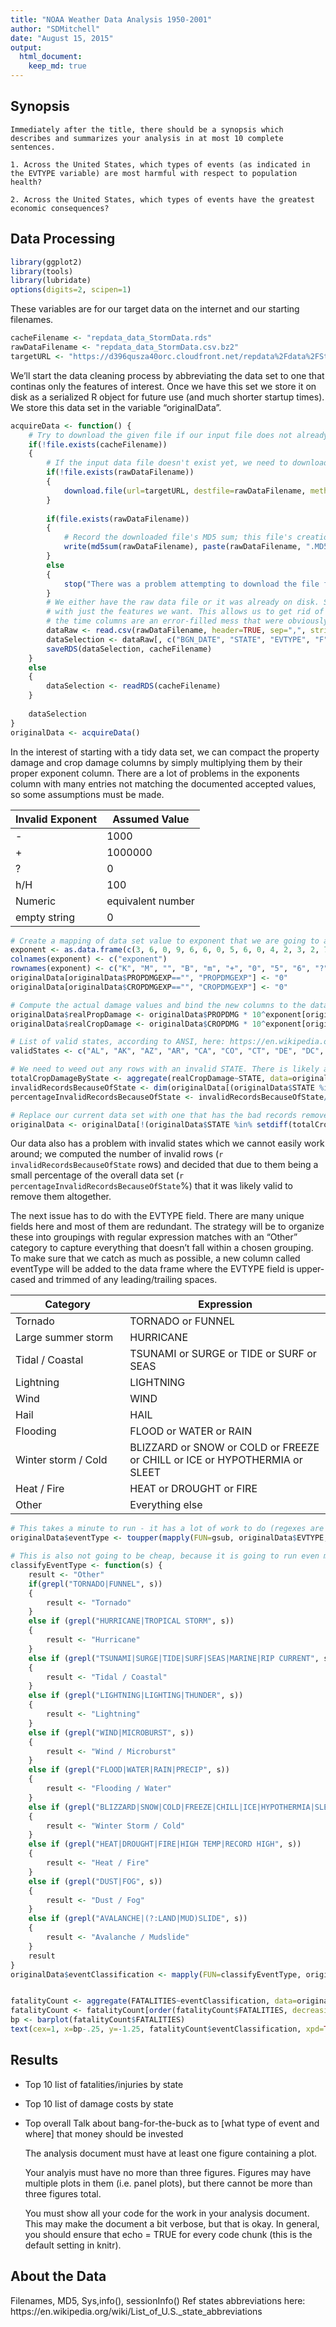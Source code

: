 ```yaml
---
title: "NOAA Weather Data Analysis 1950-2001"
author: "SDMitchell"
date: "August 15, 2015"
output: 
  html_document:
    keep_md: true
---
```



## Synopsis
	Immediately after the title, there should be a synopsis which describes and summarizes your analysis in at most 10 complete sentences.
	
    1. Across the United States, which types of events (as indicated in the EVTYPE variable) are most harmful with respect to population health?

    2. Across the United States, which types of events have the greatest economic consequences?
	

## Data Processing


```r
library(ggplot2)
library(tools)
library(lubridate)
options(digits=2, scipen=1)
```

These variables are for our target data on the internet and our starting filenames.
  
```r
cacheFilename <- "repdata_data_StormData.rds"
rawDataFilename <- "repdata_data_StormData.csv.bz2"
targetURL <- "https://d396qusza40orc.cloudfront.net/repdata%2Fdata%2FStormData.csv.bz2"
```
  
We'll start the data cleaning process by abbreviating the data set to one that continas only the features of interest. Once we have this set we store it on disk as a serialized R object for future use (and much shorter startup times). We store this data set in the variable "originalData".
  
```r
acquireData <- function() {
	# Try to download the given file if our input file does not already exist
	if(!file.exists(cacheFilename))
	{
		# If the input data file doesn't exist yet, we need to download it
		if(!file.exists(rawDataFilename))
		{
			download.file(url=targetURL, destfile=rawDataFilename, method="auto", mode="wb")
		}
	
		if(file.exists(rawDataFilename))
		{
			# Record the downloaded file's MD5 sum; this file's creation date can serve as the downloaded date
			write(md5sum(rawDataFilename), paste(rawDataFilename, ".MD5", sep=""))
		}
		else
		{
			stop("There was a problem attempting to download the file from the given URL")
		}
		# We either have the raw data file or it was already on disk. So here we are going to create an abbreviate data set
		# with just the features we want. This allows us to get rid of the noisy (and memory-heavy) REMARKS column. Plus
		# the time columns are an error-filled mess that were obviously done by manual entry and are nigh unusable.
		dataRaw <- read.csv(rawDataFilename, header=TRUE, sep=",", stringsAsFactors=FALSE, na.strings="NA")
		dataSelection <- dataRaw[, c("BGN_DATE", "STATE", "EVTYPE", "F", "FATALITIES", "INJURIES", "PROPDMG", "PROPDMGEXP",  "CROPDMG", "CROPDMGEXP", "WFO")]
		saveRDS(dataSelection, cacheFilename)
	}
	else
	{
		dataSelection <- readRDS(cacheFilename)
	}
	
	dataSelection
}
originalData <- acquireData()
```
  
In the interest of starting with a tidy data set, we can compact the property damage and crop damage columns by simply multiplying them by their proper exponent column. There are a lot of problems in the exponents column with many entries not matching the documented accepted values, so some assumptions must be made.
  
Invalid Exponent | Assumed Value
-------- | --------
- | 1000
+ | 1000000
? | 0
h/H | 100
Numeric | equivalent number
empty string | 0

```r
# Create a mapping of data set value to exponent that we are going to assume it represents
exponent <- as.data.frame(c(3, 6, 0, 9, 6, 6, 0, 5, 6, 0, 4, 2, 3, 2, 7, 2, 3, 1, 8, 3))
colnames(exponent) <- c("exponent")
rownames(exponent) <- c("K", "M", "", "B", "m", "+", "0", "5", "6", "?", "4", "2", "3", "h", "7", "H", "-", "1", "8", "k")
originalData[originalData$PROPDMGEXP=="", "PROPDMGEXP"] <- "0"
originalData[originalData$CROPDMGEXP=="", "CROPDMGEXP"] <- "0"

# Compute the actual damage values and bind the new columns to the data frame
originalData$realPropDamage <- originalData$PROPDMG * 10^exponent[originalData$PROPDMGEXP, ]
originalData$realCropDamage <- originalData$CROPDMG * 10^exponent[originalData$CROPDMGEXP, ]

# List of valid states, according to ANSI, here: https://en.wikipedia.org/wiki/List_of_U.S._state_abbreviations
validStates <- c("AL", "AK", "AZ", "AR", "CA", "CO", "CT", "DE", "DC", "FL", "GA", "HI", "ID", "IL", "IN", "IA", "KS", "KY", "LA", "ME", "MD", "MA", "MI", "MN", "MS", "MO", "MT", "NE", "NV", "NH", "NJ", "NM", "NY", "NC", "ND", "OH", "OK", "OR", "PA", "RI", "SC", "SD", "TN", "TX", "UT", "VT", "VA", "WA", "WV", "WI", "WY", "AS", "GU", "MP", "PR", "VI", "UM", "FM", "MH", "PW")

# We need to weed out any rows with an invalid STATE. There is likely a better way to do this...
totalCropDamageByState <- aggregate(realCropDamage~STATE, data=originalData, FUN=sum)
invalidRecordsBecauseOfState <- dim(originalData[(originalData$STATE %in% setdiff(totalCropDamageByState$STATE, validStates)), ])[1]
percentageInvalidRecordsBecauseOfState <- invalidRecordsBecauseOfState/dim(originalData)[1] * 100

# Replace our current data set with one that has the bad records removed
originalData <- originalData[!(originalData$STATE %in% setdiff(totalCropDamageByState$STATE, validStates)),]
```
  
Our data also has a problem with invalid states which we cannot easily work around; we computed the number of invalid rows (`r invalidRecordsBecauseOfState` rows) and decided that due to them being a small percentage of the overall data set (`r percentageInvalidRecordsBecauseOfState`%) that it was likely valid to remove them altogether.
  
The next issue has to do with the EVTYPE field. There are many unique fields here and most of them are redundant. The strategy will be to organize these into groupings with regular expression matches with an "Other" category to capture everything that doesn't fall within a chosen grouping. To make sure that we catch as much as possible, a new column called eventType will be added to the data frame where the EVTYPE field is upper-cased and trimmed of any leading/trailing spaces.
  
Category | Expression
--------|--------------
Tornado | TORNADO or FUNNEL
Large summer storm | HURRICANE
Tidal / Coastal | TSUNAMI or SURGE or TIDE or SURF or SEAS
Lightning | LIGHTNING
Wind | WIND
Hail | HAIL
Flooding | FLOOD or WATER or RAIN
Winter storm / Cold | BLIZZARD or SNOW or COLD or FREEZE or CHILL or ICE or HYPOTHERMIA or SLEET
Heat / Fire | HEAT or DROUGHT or FIRE
Other | Everything else

```r
# This takes a minute to run - it has a lot of work to do (regexes are not cheap and this is running over 800K of them).
originalData$eventType <- toupper(mapply(FUN=gsub, originalData$EVTYPE, MoreArgs=list(pattern="^\\s+(.*?)\\s*$", replacement="\\1", perl=TRUE), USE.NAMES=FALSE))

# This is also not going to be cheap, because it is going to run even more regexes.
classifyEventType <- function(s) {
	result <- "Other"
	if(grepl("TORNADO|FUNNEL", s))
	{
		result <- "Tornado"
	}
	else if (grepl("HURRICANE|TROPICAL STORM", s))
	{
		result <- "Hurricane"
	}
	else if (grepl("TSUNAMI|SURGE|TIDE|SURF|SEAS|MARINE|RIP CURRENT", s))
	{
		result <- "Tidal / Coastal"
	}
	else if (grepl("LIGHTNING|LIGHTING|THUNDER", s))
	{
		result <- "Lightning"
	}
	else if (grepl("WIND|MICROBURST", s))
	{
		result <- "Wind / Microburst"
	}
	else if (grepl("FLOOD|WATER|RAIN|PRECIP", s))
	{
		result <- "Flooding / Water"
	}
	else if (grepl("BLIZZARD|SNOW|COLD|FREEZE|CHILL|ICE|HYPOTHERMIA|SLEET|WINTER|LOW TEMP|RECORD LOW", s))
	{
		result <- "Winter Storm / Cold"
	}
	else if (grepl("HEAT|DROUGHT|FIRE|HIGH TEMP|RECORD HIGH", s))
	{
		result <- "Heat / Fire"
	}
	else if (grepl("DUST|FOG", s))
	{
		result <- "Dust / Fog"
	}
	else if (grepl("AVALANCHE|(?:LAND|MUD)SLIDE", s))
	{
		result <- "Avalanche / Mudslide"
	}
	result
}
originalData$eventClassification <- mapply(FUN=classifyEventType, originalData$eventType, USE.NAMES=FALSE)


fatalityCount <- aggregate(FATALITIES~eventClassification, data=originalData, FUN=sum)
fatalityCount <- fatalityCount[order(fatalityCount$FATALITIES, decreasing=T), ]
bp <- barplot(fatalityCount$FATALITIES)
text(cex=1, x=bp-.25, y=-1.25, fatalityCount$eventClassification, xpd=TRUE, srt=45, pos=2)

```

## Results

* Top 10 list of fatalities/injuries by state
* Top 10 list of damage costs by state
* Top overall
Talk about bang-for-the-buck as to [what type of event and where] that money should be invested



    The analysis document must have at least one figure containing a plot.

    Your analyis must have no more than three figures. Figures may have multiple plots in them (i.e. panel plots), but there cannot be more than three figures total.

    You must show all your code for the work in your analysis document. This may make the document a bit verbose, but that is okay. In general, you should ensure that echo = TRUE for every code chunk (this is the default setting in knitr).
  
## About the Data
Filenames, MD5, Sys,info(), sessionInfo()
Ref states abbreviations here: https://en.wikipedia.org/wiki/List_of_U.S._state_abbreviations

